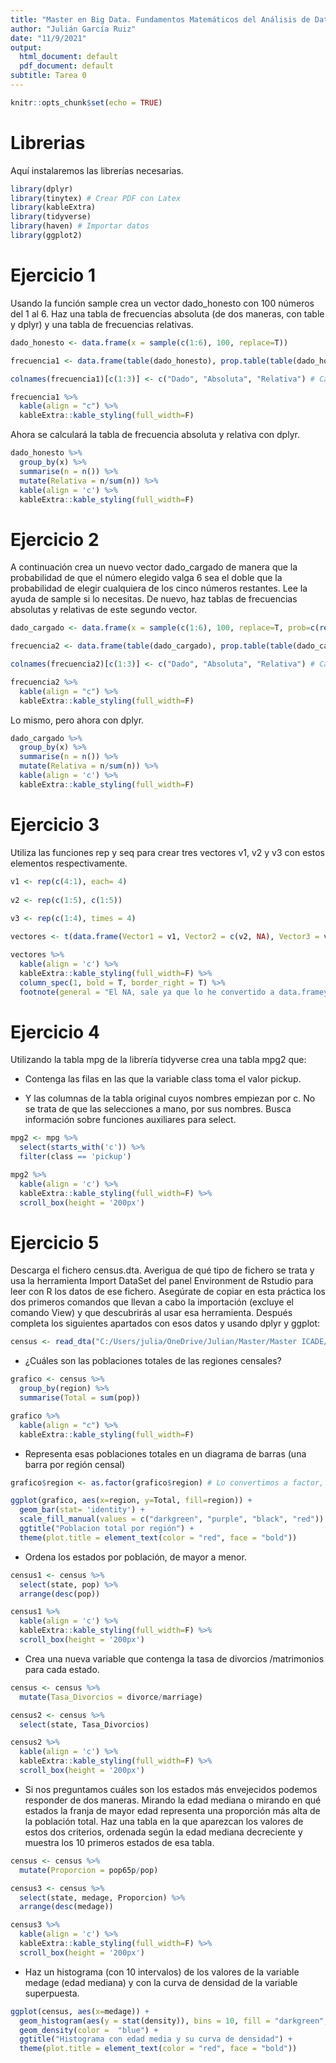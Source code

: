 ```yaml
---
title: "Master en Big Data. Fundamentos Matemáticos del Análisis de Datos (FMAD)."
author: "Julián García Ruiz"
date: "11/9/2021"
output:
  html_document: default
  pdf_document: default
subtitle: Tarea 0
---
```


```r
knitr::opts_chunk$set(echo = TRUE)
```

# Librerias

Aquí instalaremos las librerías necesarias.

```r
library(dplyr)
library(tinytex) # Crear PDF con Latex
library(kableExtra)
library(tidyverse)
library(haven) # Importar datos
library(ggplot2)
```


# Ejercicio 1 

Usando la función sample crea un vector dado_honesto con 100 números del 1 al 6. Haz una tabla de frecuencias absoluta (de dos maneras, con table y dplyr) y una tabla de frecuencias relativas.

```r

dado_honesto <- data.frame(x = sample(c(1:6), 100, replace=T))

frecuencia1 <- data.frame(table(dado_honesto), prop.table(table(dado_honesto)))[c(1,2,4)]
```

```r
colnames(frecuencia1)[c(1:3)] <- c("Dado", "Absoluta", "Relativa") # Cambio nombre

frecuencia1 %>%
  kable(align = "c") %>%
  kableExtra::kable_styling(full_width=F)
```


Ahora se calculará la tabla de frecuencia absoluta y relativa con dplyr.

```r

dado_honesto %>%
  group_by(x) %>%
  summarise(n = n()) %>%
  mutate(Relativa = n/sum(n)) %>%
  kable(align = 'c') %>%
  kableExtra::kable_styling(full_width=F)

```

# Ejercicio 2

A continuación crea un nuevo vector dado_cargado de manera que la probabilidad de que el número elegido valga 6 sea el doble que la probabilidad de elegir cualquiera de los cinco números restantes. Lee la ayuda de sample si lo necesitas. De nuevo, haz tablas de frecuencias absolutas y relativas de este segundo vector. 

```r

dado_cargado <- data.frame(x = sample(c(1:6), 100, replace=T, prob=c(rep(0.8/5, 5), 0.2)))

frecuencia2 <- data.frame(table(dado_cargado), prop.table(table(dado_cargado)))[c(1,2,4)]
```

```r
colnames(frecuencia2)[c(1:3)] <- c("Dado", "Absoluta", "Relativa") # Cambio nombre

frecuencia2 %>%
  kable(align = "c") %>%
  kableExtra::kable_styling(full_width=F)
```



Lo mismo, pero ahora con dplyr.

```r

dado_cargado %>%
  group_by(x) %>%
  summarise(n = n()) %>%
  mutate(Relativa = n/sum(n)) %>%
  kable(align = 'c') %>%
  kableExtra::kable_styling(full_width=F)

```
# Ejercicio 3

Utiliza las funciones rep y seq para crear tres vectores v1, v2 y v3 con estos elementos respectivamente.
  
```r

v1 <- rep(c(4:1), each= 4)
  
v2 <- rep(c(1:5), c(1:5))
  
v3 <- rep(c(1:4), times = 4)

```

```r
vectores <- t(data.frame(Vector1 = v1, Vector2 = c(v2, NA), Vector3 = v3))

vectores %>% 
  kable(align = 'c') %>%
  kableExtra::kable_styling(full_width=F) %>% 
  column_spec(1, bold = T, border_right = T) %>% 
  footnote(general = "El NA, sale ya que lo he convertido a data.framey tienen que ser del mismo tamaño ")
```

# Ejercicio 4

Utilizando la tabla mpg de la librería tidyverse crea una tabla mpg2 que:
  
  + Contenga las filas en las que la variable class toma el valor pickup.
  
  + Y las columnas de la tabla original cuyos nombres empiezan por c. No se trata de que las selecciones a mano, por sus nombres. Busca información sobre funciones auxiliares para select.

```r
mpg2 <- mpg %>% 
  select(starts_with('c')) %>% 
  filter(class == 'pickup') 

```

```r

mpg2 %>% 
  kable(align = 'c') %>%
  kableExtra::kable_styling(full_width=F) %>% 
  scroll_box(height = '200px')
```

# Ejercicio 5

Descarga el fichero census.dta. Averigua de qué tipo de fichero se trata y usa la herramienta Import DataSet del panel Environment de Rstudio para leer con R los datos de ese fichero. Asegúrate de copiar en esta práctica los dos primeros comandos que llevan a cabo la importación (excluye el comando View) y que descubrirás al usar esa herramienta. Después completa los siguientes apartados con esos datos y usando dplyr y ggplot:

```r
census <- read_dta("C:/Users/julia/OneDrive/Julian/Master/Master ICADE/Asignatura/Fundamentos Matemáticos/garcia_julian/garcia_julian/A1/census.dta")
```

 + ¿Cuáles son las poblaciones totales de las regiones censales?
 
```r
grafico <- census %>% 
  group_by(region) %>% 
  summarise(Total = sum(pop)) 
```

```r
grafico %>% 
  kable(align = "c") %>%
  kableExtra::kable_styling(full_width=F)
```


 + Representa esas poblaciones totales en un diagrama de barras (una barra por región censal)

 
```r
grafico$region <- as.factor(grafico$region) # Lo convertimos a factor, para poder graficar los distintos niveles

ggplot(grafico, aes(x=region, y=Total, fill=region)) +
  geom_bar(stat= 'identity') +
  scale_fill_manual(values = c("darkgreen", "purple", "black", "red")) +
  ggtitle("Poblacion total por región") +
  theme(plot.title = element_text(color = "red", face = "bold"))

```

 + Ordena los estados por población, de mayor a menor.

```r
census1 <- census %>% 
  select(state, pop) %>% 
  arrange(desc(pop))
```

```r
census1 %>% 
  kable(align = 'c') %>%
  kableExtra::kable_styling(full_width=F) %>% 
  scroll_box(height = '200px') 
```

 + Crea una nueva variable que contenga la tasa de divorcios /matrimonios para cada estado.
 
```r
census <- census %>% 
  mutate(Tasa_Divorcios = divorce/marriage)
```

```r
census2 <- census %>% 
  select(state, Tasa_Divorcios)

census2 %>% 
  kable(align = 'c') %>%
  kableExtra::kable_styling(full_width=F) %>% 
  scroll_box(height = '200px')  
```

 + Si nos preguntamos cuáles son los estados más envejecidos podemos responder de dos maneras. Mirando la edad mediana o mirando en qué estados la franja de mayor edad representa una proporción más alta de la población total. Haz una tabla en la que aparezcan los valores de estos dos criterios, ordenada según la edad mediana decreciente y muestra los 10 primeros estados de esa tabla.

```r
census <- census %>% 
  mutate(Proporcion = pop65p/pop)
```

```r
census3 <- census %>% 
  select(state, medage, Proporcion) %>% 
  arrange(desc(medage))

census3 %>% 
  kable(align = 'c') %>%
  kableExtra::kable_styling(full_width=F) %>% 
  scroll_box(height = '200px')  
```

 + Haz un histograma (con 10 intervalos) de los valores de la variable medage (edad mediana) y con la curva de densidad de la variable superpuesta.

```r
ggplot(census, aes(x=medage)) +
  geom_histogram(aes(y = stat(density)), bins = 10, fill = "darkgreen", color = "red") +
  geom_density(color =  "blue") +
  ggtitle("Histograma con edad media y su curva de densidad") +
  theme(plot.title = element_text(color = "red", face = "bold"))
```





